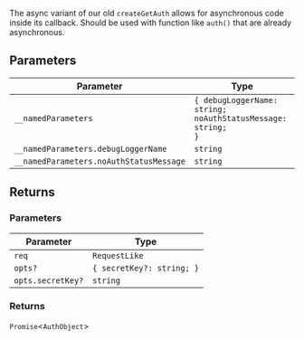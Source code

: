 The async variant of our old `createGetAuth` allows for asynchronous code inside its callback.
Should be used with function like `auth()` that are already asynchronous.

## Parameters

| Parameter                               | Type                                                                     |
| --------------------------------------- | ------------------------------------------------------------------------ |
| `__namedParameters`                     | <code>\{ debugLoggerName: string; noAuthStatusMessage: string; \}</code> |
| `__namedParameters.debugLoggerName`     | `string`                                                                 |
| `__namedParameters.noAuthStatusMessage` | `string`                                                                 |

## Returns

### Parameters

| Parameter         | Type                                   |
| ----------------- | -------------------------------------- |
| `req`             | `RequestLike`                          |
| `opts?`           | <code>\{ secretKey?: string; \}</code> |
| `opts.secretKey?` | `string`                               |

### Returns

`Promise`\<`AuthObject`\>
